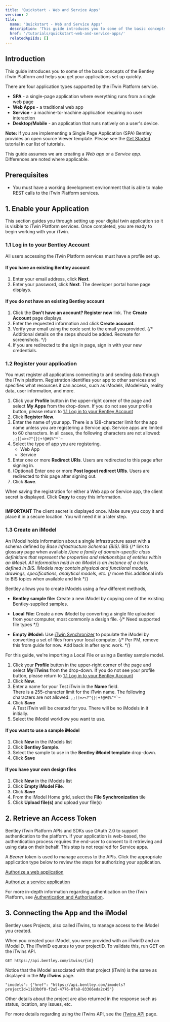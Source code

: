 ```yaml
---
title: 'Quickstart - Web and Service Apps'
version: 2
tile:
  name: 'Quickstart - Web and Service Apps'
  description: 'This guide introduces you to some of the basic concepts of the Bentley iTwin Platform and helps you get your applications set up quickly.'
  href: '/tutorials/quickstart-web-and-service-apps/'
  relatedApiIds: []
---
```


## Introduction

This guide introduces you to some of the basic concepts of the Bentley iTwin Platform and helps you get your applications set up quickly.

There are four application types supported by the iTwin Platform service.

- **SPA** - a single-page application where everything runs from a single web page
- **Web Apps** - a traditional web app
- **Service** - a machine-to-machine application requiring no user interaction
- **Desktop/Mobile** - an application that runs natively on a user's device.

<Alert>

**Note:** If you are implementing a Single Page Application (SPA) Bentley provides an open source Viewer template. Please see the [Get Started](/tutorials/web-application-quick-start/) tutorial in
our list of tutorials.

</Alert>

This guide assumes we are creating a _Web app_ or a _Service app_. Differences are noted where applicable.

## Prerequisites

- You must have a working development environment that is able to make REST calls to the iTwin Platform services.

## 1. Enable your Application

This section guides you through setting up your digital twin application so it is visible to iTwin Platform services. Once completed, you are ready to begin working with your iTwin.

<Section level={2}>

### 1.1 Log in to your Bentley Account

All users accessing the iTwin Platform services must have a profile set up.

</Section>

<Section level={3}>

#### If you have an existing Bentley account

1.  Enter your email address, click **Next**.
2.  Enter your password, click **Next**.
    The developer portal home page displays.

</Section>

<Section level={3}>

#### If you do not have an existing Bentley account

1.  Click the **Don't have an account? Register now** link.
    The **Create Account** page displays.
2.  Enter the requested information and click **Create account**.
3.  Verify your email using the code sent to the email you provided. {/* Additional details on the steps should be added. Recreate for screenshots. */}
4.  If you are redirected to the sign in page, sign in with your new credentials.

</Section>

<Section level={2}>

### 1.2 Register your application

You must register all applications connecting to and sending data through the iTwin platform. Registration identifies your app to other services and specifies what resources it can access, such as iModels, iModelHub, reality data, user information, and more.

1.  Click your **Profile** button in the upper-right corner of the page and select **My Apps** from the drop-down.
    If you do not see your profile button, please return to [1.1 Log in to your Bentley Account](#11-log-in-to-your-bentley-account)
2.  Click **Register New**.
3.  Enter the name of your app.
    There is a 128-character limit for the app name unless you are registering a Service app. Service apps are limited to 60 characters. In all cases, the following characters are not allowed: <code>,;[]=>\<?"{}|+!@#$%^\*`~</code>
4.  Select the type of app you are registering.
    - Web App
    - Service
5.  Enter one or more **Redirect URIs**.
    Users are redirected to this page after signing in.
6.  (Optional) Enter one or more **Post logout redirect URIs**. Users are redirected to this page after signing out.
7.  Click **Save**.

When saving the registration for either a Web app or Service app, the client secret is displayed. Click **Copy** to copy this information.

<img
  src="/images/tutorials/quickstart-web-and-service-apps/client-secret.jpg"
  alt=""
/>

<Alert>

**IMPORTANT** The client secret is displayed once. Make sure you copy it and place it in a secure location. You will need it in a later step.

</Alert>

</Section>

<Section level={2}>

### 1.3 Create an iModel

An iModel holds information about a single infrastructure asset with a schema defined by _Base Infrastructure Schemas (BIS)_. BIS {/* link to glossary page when available */}are a family of domain-specific class definitions that represent the properties and relationships of entities within an iModel. All information held in an iModel is an instance of a class defined in BIS. iModels may contain physical and functional models, drawings, specifications, analytical models, etc. {/* move this additional info to BIS topics when available and link */}

Bentley allows you to create iModels using a few different methods,

- **Bentley sample file:** Create a new iModel by copying one of the existing Bentley-supplied samples.

- **Local File:** Create a new iModel by converting a single file uploaded from your computer, most commonly a design file. {/* Need supported file types */}

- **Empty iModel:** Use [iTwin Synchronizer](https://www.bentley.com/software/itwin-synchronizer) to populate the iModel by converting a set of files from your local computer. {/* Per PM, remove this from guide for now. Add back in after sync work. */}

For this guide, we're importing a Local File or using a Bentley sample model.

1.  Click your **Profile** button in the upper-right corner of the page and select **My iTwins** from the drop-down.
    If you do not see your profile button, please return to [1.1 Log in to your Bentley Account](#11-log-in-to-your-bentley-account)
2.  Click **New**.
3.  Enter a name for your Test iTwin in the **Name** field.<br/>
    There is a 255-character limit for the iTwin name. The following characters are not allowed: <code>,;[]=>\<?"{}|+!@#$%^\*`~</code>
4.  Click **Save** <br/>
    A Test iTwin will be created for you. There will be no iModels in it initially.
5.  Select the iModel workflow you want to use.

</Section>

<Section level={3}>

#### If you want to use a sample iModel

1. Click **New** in the iModels list
1. Click **Bentley Sample**.<br/>
1. Select the sample to use in the **Bentley iModel template** drop-down.<br/>
1. Click **Save**

</Section>

<Section level={3}>

#### If you have your own design files

1. Click **New** in the iModels list
1. Click **Empty iModel File**.<br/>
1. Click **Save**
1. From the iModel Home grid, select the **File Synchronization** tile
1. Click **Upload file(s)** and upload your file(s)

</Section>

## 2. Retrieve an Access Token

Bentley iTwin Platform APIs and SDKs use OAuth 2.0 to support authentication to the platform. If your application is web-based, the authentication process requires the end-user to consent to it retrieving and using data on their behalf. This step is not required for Service apps.

A _Bearer_ token is used to manage access to the APIs. Click the appropriate application type below to review the steps for authorizing your application.

[Authorize a web application](/tutorials/authorize-webapp/#2-get-an-access-token)

[Authorize a service application](/tutorials/authorize-service/#2-get-access-token)

For more in-depth information regarding authentication on the iTwin Platform, see [Authentication and Authorization](/apis/overview/authorization/).

## 3. Connecting the App and the iModel

Bentley uses Projects, also called iTwins, to manage access to the iModel you created.

When you created your iModel, you were provided with an iTwinID and an iModelID, The iTwinID equates to your projectID. To validate this, run GET on the iTwins API.

```
GET https://api.bentley.com/itwins/{id}
```

Notice that the iModel associated with that project (iTwin) is the same as displayed in the **My iTwins** page.

```
"imodels": {"href": "https://api.bentley.com/imodels?projectId=1183b0f0-f2a5-4776-8fa8-83366eda2c45"}
```

Other details about the project are also returned in the response such as status, location, any issues, etc.

For more details regarding using the iTwins API, see the [iTwins API](/apis/itwins/) page.
